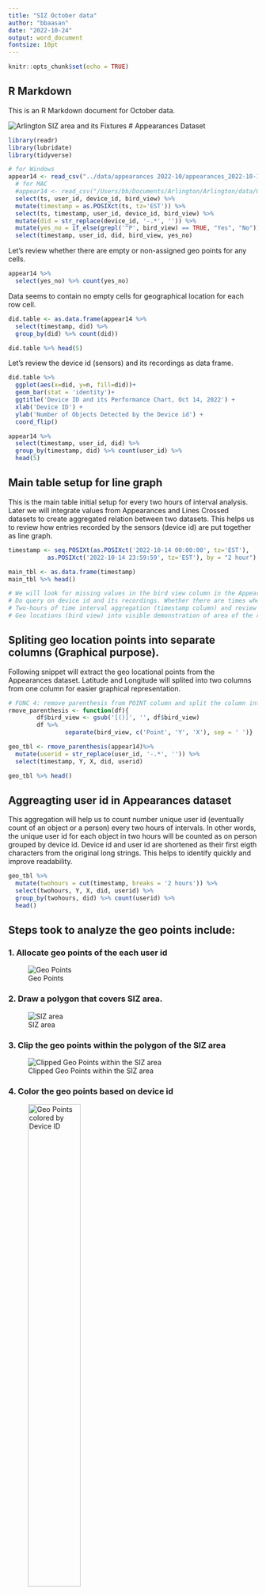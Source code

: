 ```yaml
---
title: "SIZ October data"
author: "bbaasan"
date: "2022-10-24"
output: word_document
fontsize: 10pt
---
```


```r
knitr::opts_chunk$set(echo = TRUE)

```

## R Markdown

This is an R Markdown document for October data. 

![Arlington SIZ area and its Fixtures](../images/location.jpg)
# Appearances Dataset
```r
library(readr)
library(lubridate)
library(tidyverse)

# for Windows
appear14 <- read_csv("../data/appearances 2022-10/appearances_2022-10-14.csv") %>% 
  # for MAC
  #appear14 <- read_csv("/Users/bb/Documents/Arlington/Arlington/data/Oct/appearances 2022-10/appearances_2022-10-14.csv") %>%
  select(ts, user_id, device_id, bird_view) %>% 
  mutate(timestamp = as.POSIXct(ts, tz='EST')) %>% 
  select(ts, timestamp, user_id, device_id, bird_view) %>% 
  mutate(did = str_replace(device_id, '-.*', '')) %>% 
  mutate(yes_no = if_else(grepl('^P', bird_view) == TRUE, "Yes", "No")) %>% 
  select(timestamp, user_id, did, bird_view, yes_no)
```

Let's review whether there are empty or non-assigned geo points for any cells.
```r
appear14 %>% 
  select(yes_no) %>% count(yes_no)

```
Data seems to contain no empty cells for geographical location for each row cell.
```r
did.table <- as.data.frame(appear14 %>% 
  select(timestamp, did) %>% 
  group_by(did) %>% count(did))

did.table %>% head(5)
```
Let's review the device id (sensors) and its recordings as data frame.

```r
did.table %>% 
  ggplot(aes(x=did, y=n, fill=did))+
  geom_bar(stat = 'identity')+
  ggtitle('Device ID and its Performance Chart, Oct 14, 2022') +
  xlab('Device ID') + 
  ylab('Number of Objects Detected by the Device id') +
  coord_flip()
```

```r
appear14 %>% 
  select(timestamp, user_id, did) %>% 
  group_by(timestamp, did) %>% count(user_id) %>% 
  head(5)
```
## Main table setup for line graph
This is the main table initial setup for every two hours of interval analysis. Later we will integrate values from Appearances and Lines Crossed datasets to create aggregated relation between two datasets. This helps us to review how entries recorded by the sensors (device id) are put together as line graph.
```r
timestamp <- seq.POSIXt(as.POSIXct('2022-10-14 00:00:00', tz='EST'), 
           as.POSIXct('2022-10-14 23:59:59', tz='EST'), by = "2 hour")

main_tbl <- as.data.frame(timestamp)
main_tbl %>% head()

# We will look for missing values in the bird view column in the Appearance table.
# Do query on device id and its recordings. Whether there are times when device id does not produce any data
# Two-hours of time interval aggregation (timestamp column) and review the user id: its frequency, count, total number of   user id, sense of tracking individuals 
# Geo locations (bird view) into visible demonstration of area of the recordings
```
## Spliting geo location points into separate columns (Graphical purpose).
Following snippet will extract the geo locational points from the Appearances dataset. Latitude and Longitude will splited into two columns from one column for easier graphical representation. 
```r
# FUNC 4: remove parenthesis from POINT column and split the column into
rmove_parenthesis <- function(df){
        df$bird_view <- gsub('[()]', '', df$bird_view)
        df %>% 
                separate(bird_view, c('Point', 'Y', 'X'), sep = ' ')}
```


```r
geo_tbl <- rmove_parenthesis(appear14)%>% 
  mutate(userid = str_replace(user_id, '-.*', '')) %>% 
  select(timestamp, Y, X, did, userid)

geo_tbl %>% head()
```
## Aggreagting user id in Appearances dataset
This aggregation will help us to count number unique user id (eventually count of an object or a person) every two hours of intervals. In other words, the unique user id for each object in two hours will be counted as on person grouped by device id. Device id and user id are shortened as their first eigth characters from the original long strings. This helps to identify quickly and improve readability. 
```r
geo_tbl %>% 
  mutate(twohours = cut(timestamp, breaks = '2 hours')) %>%
  select(twohours, Y, X, did, userid) %>% 
  group_by(twohours, did) %>% count(userid) %>% 
  head()

```
## Steps took to analyze the geo points include:
### 1. Allocate geo points of the each user id
![Geo Points](../images/appear14_geopoints.jpg)

### 2. Draw a polygon that covers SIZ area.
![SIZ area](../images/appear14_geopoints2.jpg)

### 3. Clip the geo points within the polygon of the SIZ area

![Clipped Geo Points within the SIZ area](../images/appear14_clipped.jpg)

### 4. Color the geo points based on device id
![Geo Points colored by Device ID](../images/appear14_colored_bydid.jpg){width=50%, height=50%}

# Lines Crossed Dataset
Review data set and its structure, column names.
```r

crossed14 <- read_csv('../data/lines_crossed 2022-10/lines_crossed_2022-10-14.csv') %>% 
  mutate(timestamp = as.POSIXct(ts, tz='EST')) %>% 
  mutate(did = str_replace(device_id, '-.*', '')) 

crossed14 %>% 
  str()
```
## General aggregation of the Lines Crossed dataset
```r

crossed_count <- crossed14 %>%  
  rename(too = count) %>% 
  select(timestamp, did, device_id, label, too) %>%
  group_by(did, label) %>% summarize(total=sum(too)) %>% 
  add_column(fixture = c(5,1,7,2))

crossed_count
```
```r
crossed14_did <- crossed14 %>% 
  select(timestamp, did, count) %>% 
  mutate(twohours = cut(timestamp, breaks = '2 hours')) %>% 
  select(twohours, did, count) %>% 
  group_by(twohours, did) %>% summarise(total = sum(count)) %>% 
  pivot_wider(twohours, names_from = did, values_from = total)

crossed14_did %>% head()

```

```r
appear_pivot <- geo_tbl %>% 
  mutate(twohours = cut(timestamp, breaks = '2 hours')) %>%
  select(twohours, Y, X, did, userid) %>% 
  group_by(twohours, did) %>% count(userid) %>%
  group_by(twohours, did) %>% summarise(total = sum(n)) %>%  # this sums each user id by device id
  pivot_wider(twohours, names_from = did, values_from = total) %>% 
  mutate(timestamp = as.character(twohours))

appear_pivot %>% head()

```



```r

appear_crossed_df <- main_tbl %>% 
  mutate(twohours = as.factor(timestamp)) %>% 
  right_join(appear_pivot, by="twohours") %>% 
  right_join(crossed14_did, by="twohours") %>% 
  select(-c(twohours, timestamp.y)) %>% 
  replace(is.na(.), 0)

appear_crossed_df %>% head()
```
```r

appear_crossed_df %>% 
  mutate(appear_rowsum = rowSums(appear_crossed_df[,2:14])) %>% 
  mutate(crossed_rowsum = rowSums(appear_crossed_df[,15:18])) %>% 
  select(timestamp.x, appear_rowsum, crossed_rowsum) %>% 
  pivot_longer(cols = - c(timestamp.x), 
               names_to = 'dataset', 
               values_to = 'ppl_count') %>% 
  ggplot(aes(x=timestamp.x, y=ppl_count, color=dataset))+
  geom_line(size=1)+
  geom_point()+
  ggtitle('Appearance and Lines Crossed Dataset Oct 14')+
  xlab('Month/Day Time')#+
  #ggsave('../figures/Appearance_LinesCrossed_notransformation.png')
```

```r
appear_crossed_df %>% 
  mutate(appear_rowsum = rowSums(appear_crossed_df[,2:14])) %>% 
  mutate(crossed_rowsum = rowSums(appear_crossed_df[,15:18])) %>% 
  select(timestamp.x, appear_rowsum, crossed_rowsum) %>% 
  pivot_longer(cols = - c(timestamp.x), 
               names_to = 'dataset', 
               values_to = 'ppl_count') %>% 
  ggplot(aes(x=timestamp.x, y= log(ppl_count), color=dataset))+
  geom_line(size=1)+
  geom_point()+
  ggtitle('Appearance and Lines Crossed Dataset Oct 14, Log Scale')+
  xlab('Month/Day Time') #+
  #ggsave('../figures/Appearance_LinesCrossed_Linegraph.png')

```
```r
# this is a function that reads csv file in the path and does conversion
# and returns converted timestamp, userid, device id (did) and bird_view 
# geographicall location.

ts_uid_did_bv <- function(csv_file_path){
  read_csv(csv_file_path) %>% 
  # for MAC
  #appear14 <- read_csv("/Users/bb/Documents/Arlington/Arlington/data/Oct/appearances 2022-10/appearances_2022-10-14.csv") %>%
  select(ts, user_id, device_id, bird_view) %>% 
  mutate(timestamp = as.POSIXct(ts, tz='EST')) %>% 
  mutate(userid = str_replace(user_id, '-.*', '')) %>% 
  mutate(did = str_replace(device_id, '-.*', '')) %>% 
  select(timestamp, userid, did, bird_view)
  }
```

```r
# 
df <- ts_uid_did_bv('../data/appearances 2022-10/appearances_2022-10-15.csv')
df <- rmove_parenthesis(df) %>% 
                    select(timestamp, userid, did, Y, X)

```

## save the file in csv format for Qgis upload
```r
# write.csv(df, '../data/appear15_geolocation.csv', row.names = FALSE)

```

Appearance October 15 data seems to follow the same pattern of allocating geo
points beyond the SIZ area. 
![Appearance dataset October 15, 2022](../images/appear15_geopoints.jpg)
```r
df16 <- ts_uid_did_bv('../data/appearances 2022-10/appearances_2022-10-16.csv')
df16 <- rmove_parenthesis(df16) %>% 
                    select(timestamp, userid, did, Y, X)
```

```r
#write.csv(df16, '../data/appear16_geolocation.csv', row.names = FALSE)

```
As well as Appearance October 16 data seems to follow the same pattern of allocating geo
points beyond the SIZ area. 
![Appearance dataset October 16, 2022](../images/appear16_geopoints.jpg)


### Tying the knots together
Following chunk will create a data frame that contains Appearances and Lines Crossed datasets and summation of the rows of each device ids. This helps to create a line graph how their relationship looks like on the graph. X-axis will be time of two hours of interval from 00:00:01 to 23:59:59 of October 14. 

Columns with ".y" is device ids for Lines Crossed dataset, and ".x" are device ids of Appearance dataset that uses the same fixtures of the Lines Crossed device ids.

```r
appear_crossed_df %>% 
  mutate(appear_rowsum = rowSums(appear_crossed_df[,2:14])) %>% 
  mutate(crossed_rowsum = rowSums(appear_crossed_df[,15:18])) #%>% 
  #select(timestamp.x, appear_rowsum, crossed_rowsum) %>% 
  #write.csv('../data/appear14_main.csv', row.names = FALSE)

```
#TODO:
## outages: a way to analyze is that whether device id records anything between Oct 14 which is start date and Oct 30 the date that data pulled from icloud last time. 
```r


```
